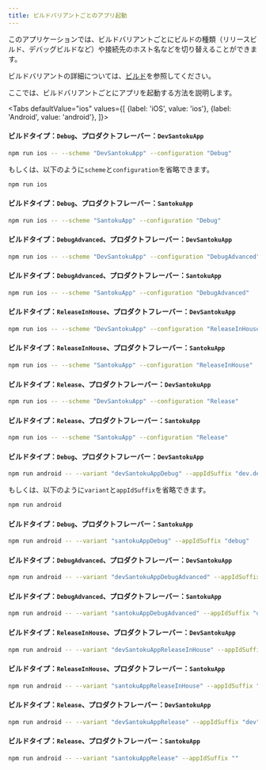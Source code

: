 ```yaml
---
title: ビルドバリアントごとのアプリ起動
---
```



このアプリケーションでは、ビルドバリアントごとにビルドの種類（リリースビルド、デバッグビルドなど）や接続先のホスト名などを切り替えることができます。

ビルドバリアントの詳細については、[ビルド](../build-configuration.mdx)を参照してください。

ここでは、ビルドバリアントごとにアプリを起動する方法を説明します。

<!-- textlint-disable ja-technical-writing/sentence-length,ja-technical-writing/max-comma,ja-spacing/ja-no-space-around-parentheses,jtf-style/3.3.かっこ類と隣接する文字の間のスペースの有無,ja-technical-writing/ja-no-mixed-period,ja-technical-writing/no-unmatched-pair -->

<Tabs
  defaultValue="ios"
  values={[
    {label: 'iOS', value: 'ios'},
    {label: 'Android', value: 'android'},
  ]}>

<!-- textlint-enable ja-technical-writing/sentence-length,ja-technical-writing/max-comma,ja-spacing/ja-no-space-around-parentheses,jtf-style/3.3.かっこ類と隣接する文字の間のスペースの有無,ja-technical-writing/ja-no-mixed-period,ja-technical-writing/no-unmatched-pair -->

<TabItem value="ios">

#### ビルドタイプ：`Debug`、プロダクトフレーバー：`DevSantokuApp`

```bash
npm run ios -- --scheme "DevSantokuApp" --configuration "Debug"
```

もしくは、以下のように`scheme`と`configuration`を省略できます。

```bash
npm run ios
```

#### ビルドタイプ：`Debug`、プロダクトフレーバー：`SantokuApp`

```bash
npm run ios -- --scheme "SantokuApp" --configuration "Debug"
```

#### ビルドタイプ：`DebugAdvanced`、プロダクトフレーバー：`DevSantokuApp`

```bash
npm run ios -- --scheme "DevSantokuApp" --configuration "DebugAdvanced"
```

#### ビルドタイプ：`DebugAdvanced`、プロダクトフレーバー：`SantokuApp`

```bash
npm run ios -- --scheme "SantokuApp" --configuration "DebugAdvanced"
```

#### ビルドタイプ：`ReleaseInHouse`、プロダクトフレーバー：`DevSantokuApp`

```bash
npm run ios -- --scheme "DevSantokuApp" --configuration "ReleaseInHouse"
```

#### ビルドタイプ：`ReleaseInHouse`、プロダクトフレーバー：`SantokuApp`

```bash
npm run ios -- --scheme "SantokuApp" --configuration "ReleaseInHouse"
```

#### ビルドタイプ：`Release`、プロダクトフレーバー：`DevSantokuApp`

```bash
npm run ios -- --scheme "DevSantokuApp" --configuration "Release"
```

#### ビルドタイプ：`Release`、プロダクトフレーバー：`SantokuApp`

```bash
npm run ios -- --scheme "SantokuApp" --configuration "Release"
```

</TabItem>

<TabItem value="android">

<!-- markdownlint-disable MD024 -->

#### ビルドタイプ：`Debug`、プロダクトフレーバー：`DevSantokuApp`

```bash
npm run android -- --variant "devSantokuAppDebug" --appIdSuffix "dev.debug"
```

もしくは、以下のように`variant`と`appIdSuffix`を省略できます。

```bash
npm run android
```

#### ビルドタイプ：`Debug`、プロダクトフレーバー：`SantokuApp`

```bash
npm run android -- --variant "santokuAppDebug" --appIdSuffix "debug"
```

#### ビルドタイプ：`DebugAdvanced`、プロダクトフレーバー：`DevSantokuApp`

```bash
npm run android -- --variant "devSantokuAppDebugAdvanced" --appIdSuffix "dev.debugAdvanced"
```

#### ビルドタイプ：`DebugAdvanced`、プロダクトフレーバー：`SantokuApp`

```bash
npm run android -- --variant "santokuAppDebugAdvanced" --appIdSuffix "debugAdvanced"
```

#### ビルドタイプ：`ReleaseInHouse`、プロダクトフレーバー：`DevSantokuApp`

```bash
npm run android -- --variant "devSantokuAppReleaseInHouse" --appIdSuffix "dev.house"
```

#### ビルドタイプ：`ReleaseInHouse`、プロダクトフレーバー：`SantokuApp`

```bash
npm run android -- --variant "santokuAppReleaseInHouse" --appIdSuffix "house"
```

#### ビルドタイプ：`Release`、プロダクトフレーバー：`DevSantokuApp`

```bash
npm run android -- --variant "devSantokuAppRelease" --appIdSuffix "dev"
```

#### ビルドタイプ：`Release`、プロダクトフレーバー：`SantokuApp`

```bash
npm run android -- --variant "santokuAppRelease" --appIdSuffix ""
```

<!-- markdownlint-enable MD024 -->

</TabItem>

</Tabs>
